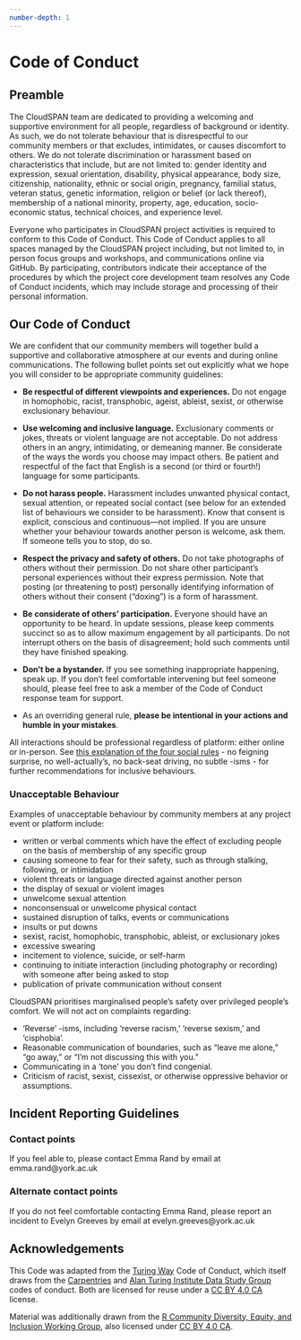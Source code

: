 ```yaml
---
number-depth: 1
---
```


# Code of Conduct {#coc}

## Preamble
The CloudSPAN team are dedicated to providing a welcoming and supportive environment for all people, regardless of background or identity. As such, we do not tolerate behaviour that is disrespectful to our community members or that excludes, intimidates, or causes discomfort to others. We do not tolerate discrimination or harassment based on characteristics that include, but are not limited to: gender identity and expression, sexual orientation, disability, physical appearance, body size, citizenship, nationality, ethnic or social origin, pregnancy, familial status, veteran status, genetic information, religion or belief (or lack thereof), membership of a national minority, property, age, education, socio-economic status, technical choices, and experience level.

Everyone who participates in CloudSPAN project activities is required to conform to this Code of Conduct. This Code of Conduct applies to all spaces managed by the CloudSPAN project including, but not limited to, in person focus groups and workshops, and communications online via GitHub. By participating, contributors indicate their acceptance of the procedures by which the project core development team resolves any Code of Conduct incidents, which may include storage and processing of their personal information.

## Our Code of Conduct

We are confident that our community members will together build a supportive and collaborative atmosphere at our events and during online communications. The following bullet points set out explicitly what we hope you will consider to be appropriate community guidelines:

- **Be respectful of different viewpoints and experiences.** Do not engage in homophobic, racist, transphobic, ageist, ableist, sexist, or otherwise exclusionary behaviour.

- **Use welcoming and inclusive language.** Exclusionary comments or jokes, threats or violent language are not acceptable. Do not address others in an angry, intimidating, or demeaning manner. Be considerate of the ways the words you choose may impact others. Be patient and respectful of the fact that English is a second (or third or fourth!) language for some participants.

- **Do not harass people.** Harassment includes unwanted physical contact, sexual attention, or repeated social contact (see below for an extended list of behaviours we consider to be harassment). Know that consent is explicit, conscious and continuous—not implied. If you are unsure whether your behaviour towards another person is welcome, ask them. If someone tells you to stop, do so.

- **Respect the privacy and safety of others.** Do not take photographs of others without their permission. Do not share other participant’s personal experiences without their express permission. Note that posting (or threatening to post) personally identifying information of others without their consent (“doxing”) is a form of harassment.

- **Be considerate of others’ participation.** Everyone should have an opportunity to be heard. In update sessions, please keep comments succinct so as to allow maximum engagement by all participants. Do not interrupt others on the basis of disagreement; hold such comments until they have finished speaking.

- **Don’t be a bystander.** If you see something inappropriate happening, speak up. If you don’t feel comfortable intervening but feel someone should, please feel free to ask a member of the Code of Conduct response team for support.

- As an overriding general rule, **please be intentional in your actions and humble in your mistakes**.

All interactions should be professional regardless of platform: either online or in-person. See [this explanation of the four social rules](https://www.recurse.com/manual#sub-sec-social-rules) - no feigning surprise, no well-actually’s, no back-seat driving, no subtle -isms - for further recommendations for inclusive behaviours.

### Unacceptable Behaviour

Examples of unacceptable behaviour by community members at any project event or platform include:

- written or verbal comments which have the effect of excluding people on the basis of membership of any specific group
- causing someone to fear for their safety, such as through stalking, following, or intimidation
- violent threats or language directed against another person
- the display of sexual or violent images
- unwelcome sexual attention
- nonconsensual or unwelcome physical contact
- sustained disruption of talks, events or communications
- insults or put downs
- sexist, racist, homophobic, transphobic, ableist, or exclusionary jokes
- excessive swearing
- incitement to violence, suicide, or self-harm
- continuing to initiate interaction (including photography or recording) with someone after being asked to stop
- publication of private communication without consent

CloudSPAN prioritises marginalised people's safety over privileged people's comfort. We will not act on complaints regarding:

- 'Reverse' -isms, including 'reverse racism,' 'reverse sexism,' and 'cisphobia'.
- Reasonable communication of boundaries, such as "leave me alone," "go away," or "I'm not discussing this with you."
- Communicating in a 'tone' you don't find congenial.
- Criticism of racist, sexist, cissexist, or otherwise oppressive behavior or assumptions.

## Incident Reporting Guidelines

### Contact points

If you feel able to, please contact Emma Rand by email at emma.rand@york.ac.uk

### Alternate contact points
If you do not feel comfortable contacting Emma Rand, please report an incident to Evelyn Greeves by email at evelyn.greeves@york.ac.uk


## Acknowledgements
This Code was adapted from the [Turing Way](https://the-turing-way.netlify.app/community-handbook/coc.html) Code of Conduct, which itself draws from the [Carpentries](https://docs.carpentries.org/topic_folders/policies/code-of-conduct.html) and [Alan Turing Institute Data Study Group](https://docs.google.com/document/d/1iv2cizNPUwtEhHqaezAzjIoKkaIX02f7XbYmFMXDTGY/edit#heading=h.eawfypsf8ylf) codes of conduct. Both are licensed for reuse under a [CC BY 4.0 CA](https://creativecommons.org/licenses/by/4.0/) license.

Material was additionally drawn from the [R Community Diversity, Equity, and Inclusion Working Group](https://github.com/RConsortium/RCDI-WG/blob/0ca0a91dccc9296ff53a5806f52a2a49dbb8850d/conduct/code-of-conductd), also licensed under [CC BY 4.0 CA](https://creativecommons.org/licenses/by/4.0/).


